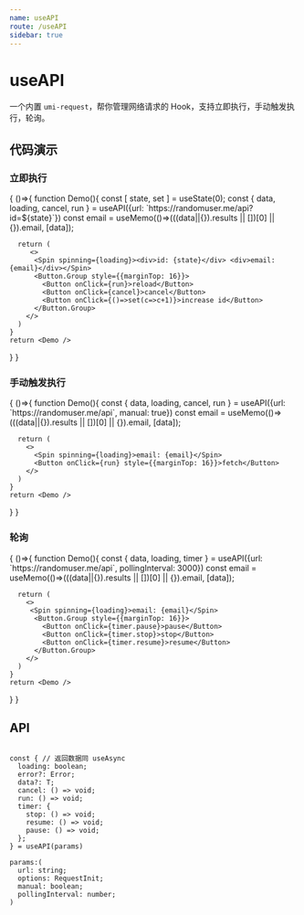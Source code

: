 ```yaml
---
name: useAPI
route: /useAPI
sidebar: true
---
```



# useAPI

一个内置 `umi-request`，帮你管理网络请求的 Hook，支持立即执行，手动触发执行，轮询。

## 代码演示

### 立即执行

<Playground>
{
  ()=>{
    function Demo(){
      const [ state, set ] = useState(0);
      const { data, loading, cancel, run } = useAPI({url: `https://randomuser.me/api?id=${state}`})
      const email = useMemo(()=>(((data||{}).results || [])[0] || {}).email, [data]);

      return (
         <>
          <Spin spinning={loading}><div>id: {state}</div> <div>email: {email}</div></Spin>
          <Button.Group style={{marginTop: 16}}>
            <Button onClick={run}>reload</Button>
            <Button onClick={cancel}>cancel</Button>
            <Button onClick={()=>set(c=>c+1)}>increase id</Button>
          </Button.Group>
        </>
      )
    }
    return <Demo />
  }
}
</Playground>

### 手动触发执行

<Playground>
{
  ()=>{
    function Demo(){
      const { data, loading, cancel, run } = useAPI({url: `https://randomuser.me/api`, manual: true})
      const email = useMemo(()=>(((data||{}).results || [])[0] || {}).email, [data]);

      return (
        <>
          <Spin spinning={loading}>email: {email}</Spin>
          <Button onClick={run} style={{marginTop: 16}}>fetch</Button>
        </>
      )
    }
    return <Demo />
  }
}
</Playground>

### 轮询

<Playground>
{
  ()=>{
    function Demo(){
      const { data, loading, timer } = useAPI({url: `https://randomuser.me/api`, pollingInterval: 3000})
      const email = useMemo(()=>(((data||{}).results || [])[0] || {}).email, [data]);

      return (
        <>
         <Spin spinning={loading}>email: {email}</Spin>
          <Button.Group style={{marginTop: 16}}>
            <Button onClick={timer.pause}>pause</Button>
            <Button onClick={timer.stop}>stop</Button>
            <Button onClick={timer.resume}>resume</Button>
          </Button.Group>
        </>
      )
    }
    return <Demo />
  }
}
</Playground>

## API

```

const { // 返回数据同 useAsync
  loading: boolean;
  error?: Error;
  data?: T;
  cancel: () => void;
  run: () => void;
  timer: {
    stop: () => void;
    resume: () => void;
    pause: () => void;
  };
} = useAPI(params)

params:(
  url: string;
  options: RequestInit;
  manual: boolean;
  pollingInterval: number;
)
```